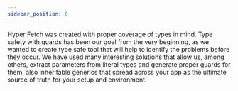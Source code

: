 ```yaml
---
sidebar_position: 6
---
```


Hyper Fetch was created with proper coverage of types in mind. Type safety with guards has been our goal from the very
beginning, as we wanted to create type safe tool that will help to identify the problems before they occur. We have used
many interesting solutions that allow us, among others, extract parameters from literal types and generate proper guards
for them, also inheritable generics that spread across your app as the ultimate source of truth for your setup and
environment.
